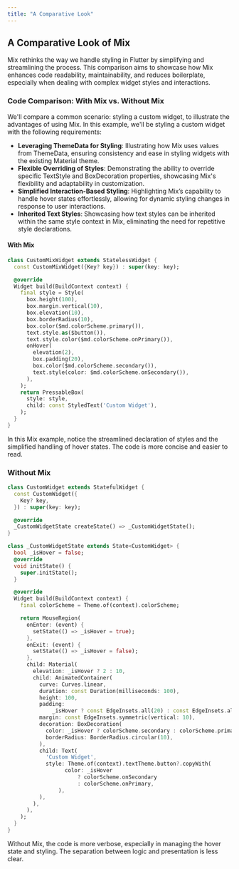 ```yaml
---
title: "A Comparative Look"
---
```


## A Comparative Look of Mix

Mix rethinks the way we handle styling in Flutter by simplifying and streamlining the process. This comparison aims to showcase how Mix enhances code readability, maintainability, and reduces boilerplate, especially when dealing with complex widget styles and interactions.

### Code Comparison: With Mix vs. Without Mix

We'll compare a common scenario: styling a custom widget, to illustrate the advantages of using Mix. In this example, we'll be styling a custom widget with the following requirements:

- **Leveraging ThemeData for Styling**: Illustrating how Mix uses values from ThemeData, ensuring consistency and ease in styling widgets with the existing Material theme.
- **Flexible Overriding of Styles**: Demonstrating the ability to override specific TextStyle and BoxDecoration properties, showcasing Mix's flexibility and adaptability in customization.
- **Simplified Interaction-Based Styling**: Highlighting Mix’s capability to handle hover states effortlessly, allowing for dynamic styling changes in response to user interactions.
- **Inherited Text Styles**: Showcasing how text styles can be inherited within the same style context in Mix, eliminating the need for repetitive style declarations.

#### With Mix

```dart
class CustomMixWidget extends StatelessWidget {
  const CustomMixWidget({Key? key}) : super(key: key);

  @override
  Widget build(BuildContext context) {
    final style = Style(
      box.height(100),
      box.margin.vertical(10),
      box.elevation(10),
      box.borderRadius(10),
      box.color($md.colorScheme.primary()),
      text.style.as($button()),
      text.style.color($md.colorScheme.onPrimary()),
      onHover(
        elevation(2),
        box.padding(20),
        box.color($md.colorScheme.secondary()),
        text.style(color: $md.colorScheme.onSecondary()),
      ),
    );
    return PressableBox(
      style: style,
      child: const StyledText('Custom Widget'),
    );
  }
}
```

In this Mix example, notice the streamlined declaration of styles and the simplified handling of hover states. The code is more concise and easier to read.

### Without Mix

```dart
class CustomWidget extends StatefulWidget {
  const CustomWidget({
    Key? key,
  }) : super(key: key);

  @override
  _CustomWidgetState createState() => _CustomWidgetState();
}

class _CustomWidgetState extends State<CustomWidget> {
  bool _isHover = false;
  @override
  void initState() {
    super.initState();
  }

  @override
  Widget build(BuildContext context) {
    final colorScheme = Theme.of(context).colorScheme;

    return MouseRegion(
      onEnter: (event) {
        setState(() => _isHover = true);
      },
      onExit: (event) {
        setState(() => _isHover = false);
      },
      child: Material(
        elevation: _isHover ? 2 : 10,
        child: AnimatedContainer(
          curve: Curves.linear,
          duration: const Duration(milliseconds: 100),
          height: 100,
          padding:
              _isHover ? const EdgeInsets.all(20) : const EdgeInsets.all(0),
          margin: const EdgeInsets.symmetric(vertical: 10),
          decoration: BoxDecoration(
            color: _isHover ? colorScheme.secondary : colorScheme.primary,
            borderRadius: BorderRadius.circular(10),
          ),
          child: Text(
            'Custom Widget',
            style: Theme.of(context).textTheme.button?.copyWith(
                  color: _isHover
                      ? colorScheme.onSecondary
                      : colorScheme.onPrimary,
                ),
          ),
        ),
      ),
    );
  }
}

```

Without Mix, the code is more verbose, especially in managing the hover state and styling. The separation between logic and presentation is less clear.
